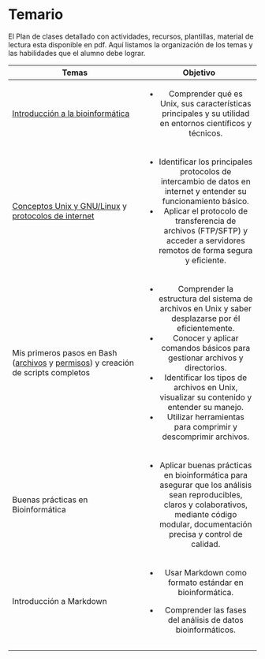 # Temario

El Plan de clases detallado con actividades, recursos, plantillas, material de lectura esta disponible en pdf. Aquí listamos la organización de los temas y las habilidades que el alumno debe lograr.

+--------------------------------------------------------------------------------------------------------------------------------------------------------------------------------------------------------------------------------+------------------------------------------------------------------------------------------------------------------------------------------------------------------------------------------------+
| Temas                                                                                                                                                                                                                          | Objetivo                                                                                                                                                                                       |
+================================================================================================================================================================================================================================+:==============================================================================================================================================================================================:+
| [Introducción a la bioinformática](https://lcg-cursos.github.io/material/introbioinfo/L3-shell.html#1)                                                                                                                         | -   Comprender qué es Unix, sus características principales y su utilidad en entornos científicos y técnicos.                                                                                  |
+--------------------------------------------------------------------------------------------------------------------------------------------------------------------------------------------------------------------------------+------------------------------------------------------------------------------------------------------------------------------------------------------------------------------------------------+
| [Conceptos Unix y GNU/Linux](https://lcg-cursos.github.io/material/introbioinfo/L3-shell.html#20) y [protocolos de internet](https://lcg-cursos.github.io/material/introbioinfo/L3-shell.html#1)                               | -   Identificar los principales protocolos de intercambio de datos en internet y entender su funcionamiento básico.                                                                            |
|                                                                                                                                                                                                                                | -   Aplicar el protocolo de transferencia de archivos (FTP/SFTP) y acceder a servidores remotos de forma segura y eficiente.                                                                   |
+--------------------------------------------------------------------------------------------------------------------------------------------------------------------------------------------------------------------------------+------------------------------------------------------------------------------------------------------------------------------------------------------------------------------------------------+
| Mis primeros pasos en Bash ([archivos](https://lcg-cursos.github.io/material/introbioinfo/L3-shell.html#70) y [permisos](https://lcg-cursos.github.io/material/introbioinfo/L3-shell.html#90)) y creación de scripts completos | -   Comprender la estructura del sistema de archivos en Unix y saber desplazarse por él eficientemente.                                                                                        |
|                                                                                                                                                                                                                                | -   Conocer y aplicar comandos básicos para gestionar archivos y directorios.                                                                                                                  |
|                                                                                                                                                                                                                                | -   Identificar los tipos de archivos en Unix, visualizar su contenido y entender su manejo.                                                                                                   |
|                                                                                                                                                                                                                                | -   Utilizar herramientas para comprimir y descomprimir archivos.                                                                                                                              |
+--------------------------------------------------------------------------------------------------------------------------------------------------------------------------------------------------------------------------------+------------------------------------------------------------------------------------------------------------------------------------------------------------------------------------------------+
| Buenas prácticas en Bioinformática                                                                                                                                                                                             | -   Aplicar buenas prácticas en bioinformática para asegurar que los análisis sean reproducibles, claros y colaborativos, mediante código modular, documentación precisa y control de calidad. |
+--------------------------------------------------------------------------------------------------------------------------------------------------------------------------------------------------------------------------------+------------------------------------------------------------------------------------------------------------------------------------------------------------------------------------------------+
| Introducción a Markdown                                                                                                                                                                                                        | -   Usar Markdown como formato estándar en bioinformática.                                                                                                                                     |
|                                                                                                                                                                                                                                |                                                                                                                                                                                                |
|                                                                                                                                                                                                                                | -   Comprender las fases del análisis de datos bioinformáticos.                                                                                                                                |
+--------------------------------------------------------------------------------------------------------------------------------------------------------------------------------------------------------------------------------+------------------------------------------------------------------------------------------------------------------------------------------------------------------------------------------------+
|                                                                                                                                                                                                                                |                                                                                                                                                                                                |
+--------------------------------------------------------------------------------------------------------------------------------------------------------------------------------------------------------------------------------+------------------------------------------------------------------------------------------------------------------------------------------------------------------------------------------------+
|                                                                                                                                                                                                                                |                                                                                                                                                                                                |
+--------------------------------------------------------------------------------------------------------------------------------------------------------------------------------------------------------------------------------+------------------------------------------------------------------------------------------------------------------------------------------------------------------------------------------------+
